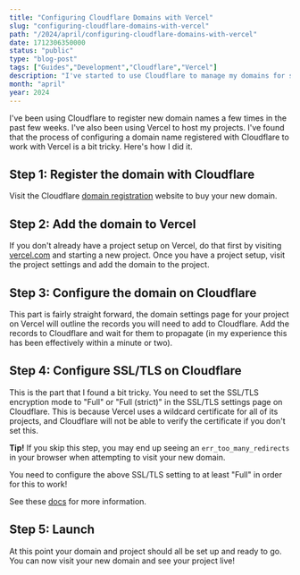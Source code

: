 ```yaml
---
title: "Configuring Cloudflare Domains with Vercel"
slug: "configuring-cloudflare-domains-with-vercel"
path: "/2024/april/configuring-cloudflare-domains-with-vercel"
date: 1712306350000
status: "public"
type: "blog-post"
tags: ["Guides","Development","Cloudflare","Vercel"]
description: "I've started to use Cloudflare to manage my domains for several side projects, have had to jump through the same hooks multiple times that I figured I should document them here!"
month: "april"
year: 2024
---
```



I've been using Cloudflare to register new domain names a few times in the past few weeks. I've also been using Vercel to host my projects. I've found that the process of configuring a domain name registered with Cloudflare to work with Vercel is a bit tricky. Here's how I did it.

## Step 1: Register the domain with Cloudflare

Visit the Cloudflare [domain registration](https://dash.cloudflare.com/c9bcc2abba841ea49f5f6e1d79f58450/domains/register) website to buy your new domain.

## Step 2: Add the domain to Vercel

If you don't already have a project setup on Vercel, do that first by visiting [vercel.com](https://vercel.com/) and starting a new project. Once you have a project setup, visit the project settings and add the domain to the project.

## Step 3: Configure the domain on Cloudflare

This part is fairly straight forward, the domain settings page for your project on Vercel will outline the records you will need to add to Cloudflare. Add the records to Cloudflare and wait for them to propagate (in my experience this has been effectively within a minute or two).

## Step 4: Configure SSL/TLS on Cloudflare

This is the part that I found a bit tricky. You need to set the SSL/TLS encryption mode to "Full" or "Full (strict)" in the SSL/TLS settings page on Cloudflare. This is because Vercel uses a wildcard certificate for all of its projects, and Cloudflare will not be able to verify the certificate if you don't set this.

<Callout>

**Tip!** If you skip this step, you may end up seeing an `err_too_many_redirects` in your browser when attempting to visit your new domain.

You need to configure the above SSL/TLS setting to at least "Full" in order for this to work!

See these [docs](https://vercel.com/guides/resolve-err-too-many-redirects-when-using-cloudflare-proxy-with-vercel) for more information.

</Callout>

## Step 5: Launch

At this point your domain and project should all be set up and ready to go. You can now visit your new domain and see your project live!

